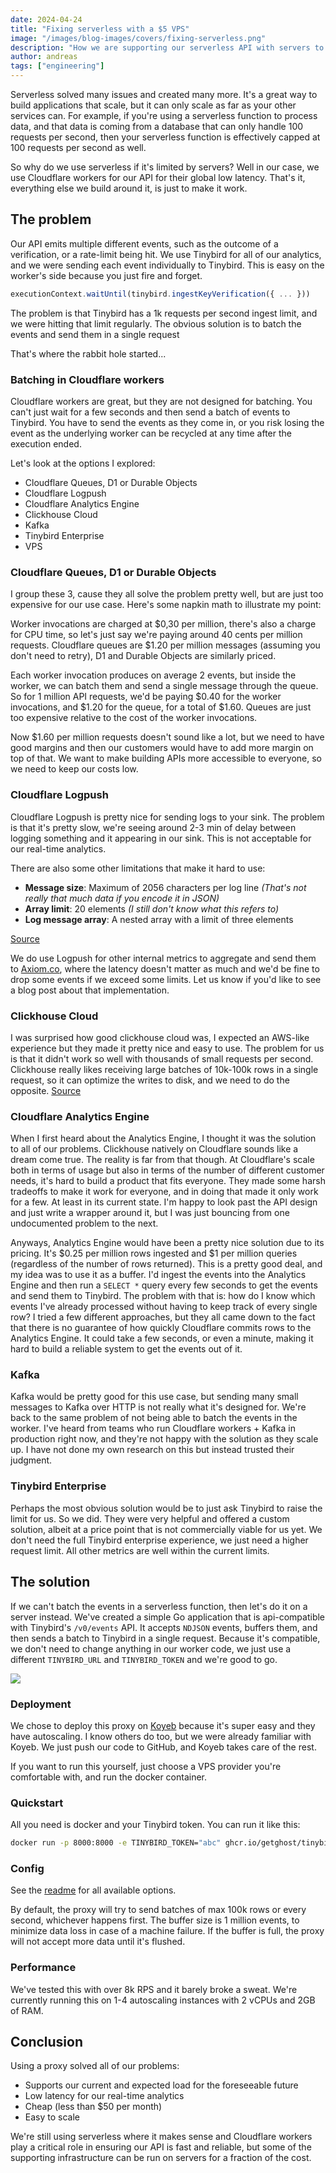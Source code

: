 ```yaml
---
date: 2024-04-24
title: "Fixing serverless with a $5 VPS"
image: "/images/blog-images/covers/fixing-serverless.png"
description: "How we are supporting our serverless API with servers to scale beyond the limits of serverless."
author: andreas
tags: ["engineering"]
---
```



Serverless solved many issues and created many more. It's a great way to build applications that scale, but it can only scale as far as your other services can. For example, if you're using a serverless function to process data, and that data is coming from a database that can only handle 100 requests per second, then your serverless function is effectively capped at 100 requests per second as well.

So why do we use serverless if it's limited by servers? Well in our case, we use Cloudflare workers for our API for their global low latency. That's it, everything else we build around it, is just to make it work.


## The problem

Our API emits multiple different events, such as the outcome of a verification, or a rate-limit being hit. We use Tinybird for all of our analytics, and we were sending each event individually to Tinybird. This is easy on the worker's side because you just fire and forget.

```typescript
executionContext.waitUntil(tinybird.ingestKeyVerification({ ... }))
```


The problem is that Tinybird has a 1k requests per second ingest limit, and we were hitting that limit regularly. The obvious solution is to batch the events and send them in a single request

That's where the rabbit hole started...

### Batching in Cloudflare workers

Cloudflare workers are great, but they are not designed for batching. You can't just wait for a few seconds and then send a batch of events to Tinybird. You have to send the events as they come in, or you risk losing the event as the underlying worker can be recycled at any time after the execution ended.

Let's look at the options I explored:

- Cloudflare Queues, D1 or Durable Objects
- Cloudflare Logpush
- Cloudflare Analytics Engine
- Clickhouse Cloud
- Kafka
- Tinybird Enterprise
- VPS


### Cloudflare Queues, D1 or Durable Objects

I group these 3, cause they all solve the problem pretty well, but are just too expensive for our use case.
Here's some napkin math to illustrate my point:

Worker invocations are charged at $0,30 per million, there's also a charge for CPU time, so let's just say we're paying around 40 cents per million requests.
Cloudflare queues are $1.20 per million messages (assuming you don't need to retry), D1 and Durable Objects are similarly priced.

Each worker invocation produces on average 2 events, but inside the worker, we can batch them and send a single message through the queue.
So for 1 million API requests, we'd be paying $0.40 for the worker invocations, and $1.20 for the queue, for a total of $1.60. Queues are just too expensive relative to the cost of the worker invocations.

Now $1.60 per million requests doesn't sound like a lot, but we need to have good margins and then our customers would have to add more margin on top of that. We want to make building APIs more accessible to everyone, so we need to keep our costs low.

### Cloudflare Logpush

Cloudflare Logpush is pretty nice for sending logs to your sink. The problem is that it's pretty slow, we're seeing around 2-3 min of delay between logging something and it appearing in our sink. This is not acceptable for our real-time analytics.

There are also some other limitations that make it hard to use:
- **Message size**: Maximum of 2056 characters per log line *(That's not really that much data if you encode it in JSON)*
- **Array limit**: 20 elements *(I still don't know what this refers to)*
- **Log message array**: A nested array with a limit of three elements

[Source](https://developers.cloudflare.com/workers/observability/logging/logpush/#limits)

We do use Logpush for other internal metrics to aggregate and send them to [Axiom.co](https://axiom.co), where the latency doesn't matter as much and we'd be fine to drop some events if we exceed some limits.
Let us know if you'd like to see a blog post about that implementation.


### Clickhouse Cloud

I was surprised how good clickhouse cloud was, I expected an AWS-like experience but they made it pretty nice and easy to use. The problem for us is that it didn't work so well with thousands of small requests per second. Clickhouse really likes receiving large batches of 10k-100k rows in a single request, so it can optimize the writes to disk, and we need to do the opposite.
[Source](https://clickhouse.com/docs/en/optimize/bulk-inserts)


### Cloudflare Analytics Engine

When I first heard about the Analytics Engine, I thought it was the solution to all of our problems. Clickhouse natively on Cloudflare sounds like a dream come true. The reality is far from that though.
At Cloudflare's scale both in terms of usage but also in terms of the number of different customer needs, it's hard to build a product that fits everyone. They made some harsh tradeoffs to make it work for everyone, and in doing that made it only work for a few. At least in its current state.
I'm happy to look past the API design and just write a wrapper around it, but I was just bouncing from one undocumented problem to the next.

Anyways, Analytics Engine would have been a pretty nice solution due to its pricing. It's $0.25 per million rows ingested and $1 per million queries (regardless of the number of rows returned). This is a pretty good deal, and my idea was to use it as a buffer. I'd ingest the events into the Analytics Engine and then run a `SELECT *` query every few seconds to get the events and send them to Tinybird. The problem with that is: how do I know which events I've already processed without having to keep track of every single row?
I tried a few different approaches, but they all came down to the fact that there is no guarantee of how quickly Cloudflare commits rows to the Analytics Engine. It could take a few seconds, or even a minute, making it hard to build a reliable system to get the events out of it.

### Kafka

Kafka would be pretty good for this use case, but sending many small messages to Kafka over HTTP is not really what it's designed for. We're back to the same problem of not being able to batch the events in the worker.
I've heard from teams who run Cloudflare workers + Kafka in production right now, and they're not happy with the solution as they scale up. I have not done my own research on this but instead trusted their judgment.

### Tinybird Enterprise

Perhaps the most obvious solution would be to just ask Tinybird to raise the limit for us. So we did. They were very helpful and offered a custom solution, albeit at a price point that is not commercially viable for us yet. We don't need the full Tinybird enterprise experience, we just need a higher request limit. All other metrics are well within the current limits.

## The solution

If we can't batch the events in a serverless function, then let's do it on a server instead. We've created a simple Go application that is api-compatible with Tinybird's `/v0/events` API. It accepts `NDJSON` events, buffers them, and then sends a batch to Tinybird in a single request.
Because it's compatible, we don't need to change anything in our worker code, we just use a different `TINYBIRD_URL` and `TINYBIRD_TOKEN` and we're good to go.


<img src="/images/blog-images/tinybird-proxy/tinybird-proxy.png"/>

### Deployment

We chose to deploy this proxy on [Koyeb](https://koyeb.com) because it's super easy and they have autoscaling. I know others do too, but we were already familiar with Koyeb. We just push our code to GitHub, and Koyeb takes care of the rest.

If you want to run this yourself, just choose a VPS provider you're comfortable with, and run the docker container.

### Quickstart

All you need is docker and your Tinybird token. You can run it like this:

```bash
docker run -p 8000:8000 -e TINYBIRD_TOKEN="abc" ghcr.io/getghost/tinybird-proxy:latest
```


### Config

See the [readme](https://github.com/getghost/ghost/tree/main/apps/agent#config) for all available options.

By default, the proxy will try to send batches of max 100k rows or every second, whichever happens first.
The buffer size is 1 million events,  to minimize data loss in case of a machine failure. If the buffer is full, the proxy will not accept more data until it's flushed.


### Performance

We've tested this with over 8k RPS and it barely broke a sweat. We're currently running this on 1-4 autoscaling instances with 2 vCPUs and 2GB of RAM.


## Conclusion

Using a proxy solved all of our problems:

- Supports our current and expected load for the foreseeable future
- Low latency for our real-time analytics
- Cheap (less than $50 per month)
- Easy to scale

We're still using serverless where it makes sense and Cloudflare workers play a critical role in ensuring our API is fast and reliable, but some of the supporting infrastructure can be run on servers for a fraction of the cost.
